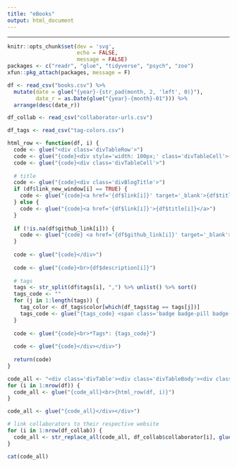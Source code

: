 ```yaml
---
title: "eBooks"
output: html_document
---
```


---

```r
knitr::opts_chunk$set(dev = 'svg', 
                      echo = FALSE,
                      message = FALSE)
packages <- c("readr", "glue", "tidyverse", "psych", "zoo")
xfun::pkg_attach(packages, message = F)
```

```r
df <- read_csv("books.csv") %>%
  mutate(date = glue("{year}-{str_pad(month, 2, 'left', 0)}"),
         date_r = as.Date(glue("{year}-{month}-01"))) %>%
  arrange(desc(date_r))

df_collab <- read_csv("collaborator-urls.csv")

df_tags <- read_csv("tag-colors.csv")
```

```r
html_row <- function(df, i) {
  code <- glue("<div class='divTableRow'>")
  code <- glue("{code}<div style='width: 100px;' class='divTableCell'>{df$date[i]}</div>")
  code <- glue("{code}<div class='divTableCell'>")
  
  # title
  code <- glue("{code}<div class='divBlogTitle'>")
  if (df$link_new_window[i] == TRUE) {
    code <- glue("{code}<a href='{df$link[i]}' target='_blank'>{df$title[i]}</a>")
  } else {
    code <- glue("{code}<a href='{df$link[i]}'>{df$title[i]}</a>")
  }
  
  if (!is.na(df$github_link[i])) {
    code <- glue("{code} <a href='{df$github_link[i]}' target='_blank'><span class='fa fa-github'></span></a>")
  }
  
  code <- glue("{code}</div>")
  
  code <- glue("{code}<br>{df$description[i]}")
  
  # tags
  tags <- str_split(df$tags[i], ",") %>% unlist() %>% sort()
  tags_code <- ""
  for (j in 1:length(tags)) {
    tag_color <- df_tags$color[which(df_tags$tag == tags[j])]
    tags_code <- glue("{tags_code} <span class='badge badge-pill badge-{tag_color}'>{tags[j]}</span>")
  }
  
  code <- glue("{code}<br>*Tags*: {tags_code}")
  
  code <- glue("{code}</div></div>")
  
  return(code)
}

code_all <- "<div class='divTable'><div class='divTableBody'><div class='divTableRow'><div class='divTableCell'>**Date**</div><div class='divTableCell'>**Book**</div></div>"
for (i in 1:nrow(df)) {
  code_all <- glue("{code_all}<br>{html_row(df, i)}")
}

code_all <- glue("{code_all}</div></div>")

# link collaborators to their respective website
for (i in 1:nrow(df_collab)) {
  code_all <- str_replace_all(code_all, df_collab$collaborator[i], glue("<a href='{df_collab$link[i]}' target='_blank'>{df_collab$collaborator[i]}</a>"))
}

cat(code_all)
```